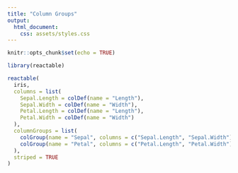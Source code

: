 ```yaml
---
title: "Column Groups"
output:
  html_document:
    css: assets/styles.css
---
```


```r
knitr::opts_chunk$set(echo = TRUE)
```

```r
library(reactable)

reactable(
  iris,
  columns = list(
    Sepal.Length = colDef(name = "Length"),
    Sepal.Width = colDef(name = "Width"),
    Petal.Length = colDef(name = "Length"),
    Petal.Width = colDef(name = "Width")
  ),
  columnGroups = list(
    colGroup(name = "Sepal", columns = c("Sepal.Length", "Sepal.Width")),
    colGroup(name = "Petal", columns = c("Petal.Length", "Petal.Width"))
  ),
  striped = TRUE
)
```

